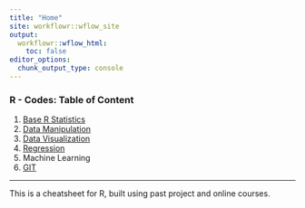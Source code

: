 ```yaml
---
title: "Home"
site: workflowr::wflow_site
output:
  workflowr::wflow_html:
    toc: false
editor_options:
  chunk_output_type: console
---
```


### R - Codes: Table of Content

1. [Base R Statistics](base_r.html)
2. [Data Manipulation](data_manipulation.html)
3. [Data Visualization](data_visualization.html)
5. [Regression](regression.html)
6. Machine Learning
7. [GIT](git.html)

***

This is a cheatsheet for R, built using past project and online courses.  
